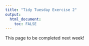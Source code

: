 ```yaml
---
title: "Tidy Tuesday Exercise 2"
output: 
  html_document:
    toc: FALSE
---
```


This page to be completed next week!
